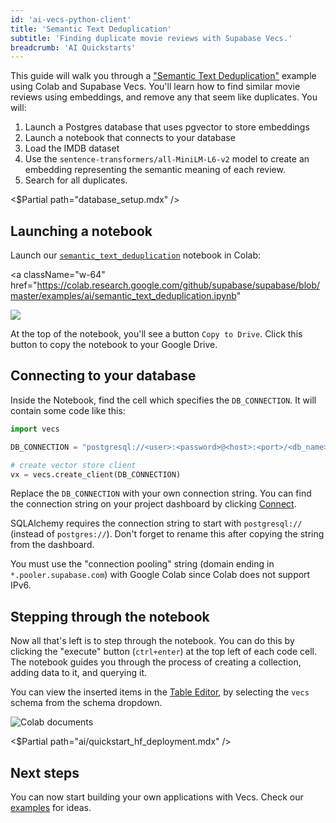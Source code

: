 ```yaml
---
id: 'ai-vecs-python-client'
title: 'Semantic Text Deduplication'
subtitle: 'Finding duplicate movie reviews with Supabase Vecs.'
breadcrumb: 'AI Quickstarts'
---
```


This guide will walk you through a ["Semantic Text Deduplication"](https://github.com/supabase/supabase/blob/master/examples/ai/semantic_text_deduplication.ipynb) example using Colab and Supabase Vecs. You'll learn how to find similar movie reviews using embeddings, and remove any that seem like duplicates. You will:

1. Launch a Postgres database that uses pgvector to store embeddings
1. Launch a notebook that connects to your database
1. Load the IMDB dataset
1. Use the `sentence-transformers/all-MiniLM-L6-v2` model to create an embedding representing the semantic meaning of each review.
1. Search for all duplicates.

<$Partial path="database_setup.mdx" />

## Launching a notebook

Launch our [`semantic_text_deduplication`](https://github.com/supabase/supabase/blob/master/examples/ai/semantic_text_deduplication.ipynb) notebook in Colab:

<a
  className="w-64"
  href="https://colab.research.google.com/github/supabase/supabase/blob/master/examples/ai/semantic_text_deduplication.ipynb"
>
  <img src="/docs/img/ai/colab-badge.svg" />
</a>

At the top of the notebook, you'll see a button `Copy to Drive`. Click this button to copy the notebook to your Google Drive.

## Connecting to your database

Inside the Notebook, find the cell which specifies the `DB_CONNECTION`. It will contain some code like this:

```python
import vecs

DB_CONNECTION = "postgresql://<user>:<password>@<host>:<port>/<db_name>"

# create vector store client
vx = vecs.create_client(DB_CONNECTION)
```

Replace the `DB_CONNECTION` with your own connection string. You can find the connection string on your project dashboard by clicking [Connect](/dashboard/project/_?showConnect=true).

<Admonition type='note'>

SQLAlchemy requires the connection string to start with `postgresql://` (instead of `postgres://`). Don't forget to rename this after copying the string from the dashboard.

</Admonition>

<Admonition type='note'>

You must use the "connection pooling" string (domain ending in `*.pooler.supabase.com`) with Google Colab since Colab does not support IPv6.

</Admonition>

## Stepping through the notebook

Now all that's left is to step through the notebook. You can do this by clicking the "execute" button (`ctrl+enter`) at the top left of each code cell. The notebook guides you through the process of creating a collection, adding data to it, and querying it.

You can view the inserted items in the [Table Editor](/dashboard/project/_/editor/), by selecting the `vecs` schema from the schema dropdown.

![Colab documents](/docs/img/ai/google-colab/colab-documents.png)

<$Partial path="ai/quickstart_hf_deployment.mdx" />

## Next steps

You can now start building your own applications with Vecs. Check our [examples](/docs/guides/ai#examples) for ideas.
